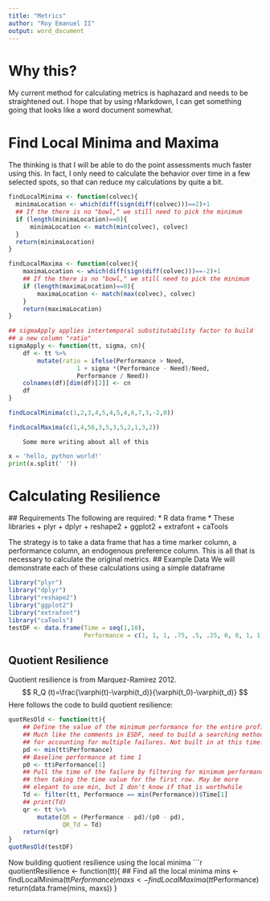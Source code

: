 ```yaml
---
title: "Metrics"
author: "Roy Emanuel II"
output: word_document
---
```

# Why this?

  My current method for calculating metrics is haphazard and needs to be
  straightened out. I hope that by using rMarkdown, I can get something going
  that looks like a word document somewhat.

# Find Local Minima and Maxima

  The thinking is that I will be able to do the point assessments much
  faster using this. In fact, I only need to calculate the behavior over
  time in a few selected spots, so that can reduce my calculations by
  quite a bit.

```r
findLocalMinima <- function(colvec){
  minimaLocation <- which(diff(sign(diff(colvec)))==2)+1
  ## If the there is no "bowl," we still need to pick the minimum
  if (length(minimaLocation)==0){
      minimaLocation <- match(min(colvec), colvec)
  }
  return(minimaLocation)
}

findLocalMaxima <- function(colvec){
    maximaLocation <- which(diff(sign(diff(colvec)))==-2)+1
    ## If the there is no "bowl," we still need to pick the minimum
    if (length(maximaLocation)==0){
        maximaLocation <- match(max(colvec), colvec)
    }
    return(maximaLocation)
}

## sigmaApply applies intertemporal substitutability factor to build
## a new column "ratio"
sigmaApply <- function(tt, sigma, cn){
    df <- tt %>%
        mutate(ratio = ifelse(Performance > Need,
                   1 + sigma *(Performance - Need)/Need,
                   Performance / Need))
    colnames(df)[dim(df)[2]] <- cn
    df
}

findLocalMinima(c(1,2,3,4,5,4,5,4,6,7,3,-2,0))

findLocalMaxima(c(1,4,56,3,5,3,5,2,1,3,2))
  ```

        Some more writing about all of this

```python
x = 'hello, python world!'
print(x.split(' '))
```
# Calculating Resilience
  ## Requirements
  The following are required:
  * R data frame
  * These libraries
  + plyr
  + dplyr
  + reshape2
  + ggplot2
  + extrafont
  + caTools

The strategy is to take a data frame that has a time marker column,
a performance column, an endogenous preference column. This is all that
is necessary to calculate the original metrics.
## Example Data
   We will demonstrate each of these calculations using a simple
   dataframe
```r
library("plyr")
library("dplyr")
library("reshape2")
library("ggplot2")
library("extrafont")
library("caTools")
testDF <- data.frame(Time = seq(1,10),
                     Performance = c(1, 1, 1, .75, .5, .25, 0, 0, 1, 1))
```

## Quotient Resilience
   Quotient resilience is from Marquez-Ramirez 2012.
   $$ R_Q (t)=\frac{\varphi(t)-\varphi(t_d)}{\varphi(t_0)-\varphi(t_d)} $$
Here follows the code to build quotient resilience:
```r
quotResOld <- function(tt){
    ## Define the value of the minimum performance for the entire profile
    ## Much like the comments in ESDF, need to build a searching method
    ## for accounting for multiple failures. Not built in at this time.
    pd <- min(tt$Performance)
    ## Baseline performance at time 1
    p0 <- tt$Performance[1]
    ## Pull the time of the failure by filtering for minimum performance
    ## then taking the time value for the first row. May be more
    ## elegant to use min, but I don't know if that is worthwhile
    Td <- filter(tt, Performance == min(Performance))$Time[1]
    ## print(Td)
    qr <- tt %>%
        mutate(QR = (Performance - pd)/(p0 - pd),
               QR_Td = Td)
    return(qr)
}
quotResOld(testDF)
```
Now building quotient resilience using the local minima
```r
quotientResilience <- function(tt){
    ## Find all the local minima
    mins <- findLocalMinima(tt$Performance)
    maxs <- findLocalMaxima(tt$Performance)
    return(data.frame(mins, maxs))
}